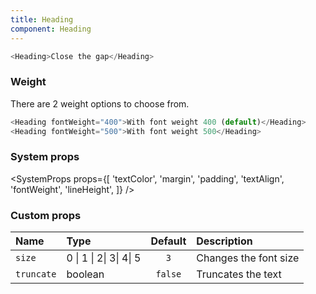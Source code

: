 ```yaml
---
title: Heading
component: Heading
---
```


```js live
<Heading>Close the gap</Heading>
```

### Weight

There are 2 weight options to choose from.

```js live
<Heading fontWeight="400">With font weight 400 (default)</Heading>
<Heading fontWeight="500">With font weight 500</Heading>
```

### System props

<SystemProps
  props={[
    'textColor',
    'margin',
    'padding',
    'textAlign',
    'fontWeight',
    'lineHeight',
  ]}
/>

### Custom props

| Name       | Type                    | Default | Description           |
| :--------- | :---------------------- | :-----: | :-------------------- |
| `size`     | 0 \| 1 \| 2\| 3\| 4\| 5 |   `3`   | Changes the font size |
| `truncate` | boolean                 | `false` | Truncates the text    |
